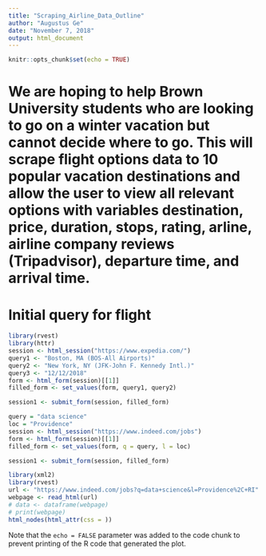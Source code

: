 ```yaml
---
title: "Scraping_Airline_Data_Outline"
author: "Augustus Ge"
date: "November 7, 2018"
output: html_document
---
```


```r
knitr::opts_chunk$set(echo = TRUE)
```

# We are hoping to help Brown University students who are looking to go on a winter vacation but cannot decide where to go. This will scrape flight options data to 10 popular vacation destinations and allow the user to view all relevant options with variables destination, price, duration, stops, rating, arline, airline company reviews (Tripadvisor), departure time, and arrival time.

# Initial query for flight 

```r
library(rvest)
library(httr)
session <- html_session("https://www.expedia.com/")
query1 <- "Boston, MA (BOS-All Airports)"
query2 <- "New York, NY (JFK-John F. Kennedy Intl.)"
query3 <- "12/12/2018"
form <- html_form(session)[[1]]
filled_form <- set_values(form, query1, query2)

session1 <- submit_form(session, filled_form)
```

```r

query = "data science"
loc = "Providence"
session <- html_session("https://www.indeed.com/jobs")
form <- html_form(session)[[1]]
filled_form <- set_values(form, q = query, l = loc)

session1 <- submit_form(session, filled_form)

```


```r
library(xml2)
library(rvest)
url <- "https://www.indeed.com/jobs?q=data+science&l=Providence%2C+RI"
webpage <- read_html(url)
# data <- dataframe(webpage)
# print(webpage)
html_nodes(html_attr(css = ))
```

Note that the `echo = FALSE` parameter was added to the code chunk to prevent printing of the R code that generated the plot.
